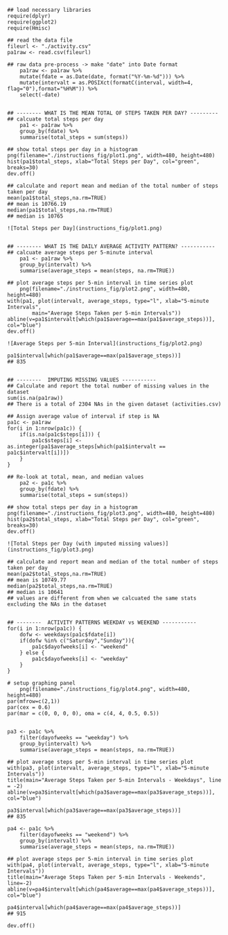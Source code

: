 	## load necessary libraries
	require(dplyr)
	require(ggplot2)
	require(Hmisc)
	
	## read the data file
	fileurl <- "./activity.csv"
	pa1raw <- read.csv(fileurl)

	## raw data pre-process -> make "date" into Date format
        pa1raw <- pa1raw %>% 
		mutate(fdate = as.Date(date, format("%Y-%m-%d"))) %>% 
		mutate(intervalt = as.POSIXct(formatC(interval, width=4, flag="0"),format="%H%M")) %>%
		select(-date)
		

	## -------- WHAT IS THE MEAN TOTAL OF STEPS TAKEN PER DAY? ---------
	## calcuate total steps per day
        pa1 <- pa1raw %>% 
		group_by(fdate) %>%
		summarise(total_steps = sum(steps))

	## show total steps per day in a histogram
	png(filename="./instructions_fig/plot1.png", width=480, height=480)
	hist(pa1$total_steps, xlab="Total Steps per Day", col="green", breaks=30)
	dev.off()

	## calculate and report mean and median of the total number of steps taken per day
	mean(pa1$total_steps,na.rm=TRUE)
	## mean is 10766.19
	median(pa1$total_steps,na.rm=TRUE)
	## median is 10765

	![Total Steps per Day](instructions_fig/plot1.png) 
	

	## -------- WHAT IS THE DAILY AVERAGE ACTIVITY PATTERN? -----------
	## calcuate average steps per 5-minute interval
        pa1 <- pa1raw %>% 
		group_by(intervalt) %>%
		summarise(average_steps = mean(steps, na.rm=TRUE))

	## plot average steps per 5-min interval in time series plot
        png(filename="./instructions_fig/plot2.png", width=480, height=480)
	with(pa1, plot(intervalt, average_steps, type="l", xlab="5-minute Intervals", 
			main="Average Steps Taken per 5-min Intervals"))
	abline(v=pa1$intervalt[which(pa1$average==max(pa1$average_steps))], col="blue")
	dev.off()

	![Average Steps per 5-min Interval](instructions_fig/plot2.png) 

	pa1$interval[which(pa1$average==max(pa1$average_steps))]
	## 835


	## --------  IMPUTING MISSING VALUES -----------
	## Calculate and report the total number of missing values in the dataset
	sum(is.na(pa1raw))
	## There is a total of 2304 NAs in the given dataset (activities.csv)

	## Assign average value of interval if step is NA
	pa1c <- pa1raw
	for(i in 1:nrow(pa1c)) {
		if(is.na(pa1c$steps[i])) {
			pa1c$steps[i] <- as.integer(pa1$average_steps[which(pa1$intervalt == pa1c$intervalt[i])])
		}
	}

	## Re-look at total, mean, and median values
        pa2 <- pa1c %>% 
		group_by(fdate) %>%
		summarise(total_steps = sum(steps))

	## show total steps per day in a histogram
	png(filename="./instructions_fig/plot3.png", width=480, height=480)
	hist(pa2$total_steps, xlab="Total Steps per Day", col="green", breaks=30)
	dev.off()

	![Total Steps per Day (with imputed missing values)](instructions_fig/plot3.png) 

	## calculate and report mean and median of the total number of steps taken per day
	mean(pa2$total_steps,na.rm=TRUE)
	## mean is 10749.77
	median(pa2$total_steps,na.rm=TRUE)
	## median is 10641
	## values are different from when we calcuated the same stats excluding the NAs in the dataset


	## --------  ACTIVITY PATTERNS WEEKDAY vs WEEKEND -----------
	for(i in 1:nrow(pa1c)) {
		dofw <- weekdays(pa1c$fdate[i]) 
		if(dofw %in% c("Saturday","Sunday")){
			pa1c$dayofweeks[i] <- "weekend"
		} else {
			pa1c$dayofweeks[i] <- "weekday"
		}
	}

	# setup graphing panel
        png(filename="./instructions_fig/plot4.png", width=480, height=480)
	par(mfrow=c(2,1))
	par(cex = 0.6)
	par(mar = c(0, 0, 0, 0), oma = c(4, 4, 0.5, 0.5))


	pa3 <- pa1c %>% 
		filter(dayofweeks == "weekday") %>%
		group_by(intervalt) %>%
		summarise(average_steps = mean(steps, na.rm=TRUE))

	## plot average steps per 5-min interval in time series plot
	with(pa3, plot(intervalt, average_steps, type="l", xlab="5-minute Intervals")) 
	title(main="Average Steps Taken per 5-min Intervals - Weekdays", line = -2)
	abline(v=pa3$intervalt[which(pa3$average==max(pa3$average_steps))], col="blue")

	pa3$interval[which(pa3$average==max(pa3$average_steps))]
	## 835

	pa4 <- pa1c %>% 
		filter(dayofweeks == "weekend") %>%
		group_by(intervalt) %>%
		summarise(average_steps = mean(steps, na.rm=TRUE))

	## plot average steps per 5-min interval in time series plot
	with(pa4, plot(intervalt, average_steps, type="l", xlab="5-minute Intervals")) 
	title(main="Average Steps Taken per 5-min Intervals - Weekends", line=-2)
	abline(v=pa4$intervalt[which(pa4$average==max(pa4$average_steps))], col="blue")

	pa4$interval[which(pa4$average==max(pa4$average_steps))]
	## 915

	dev.off()
